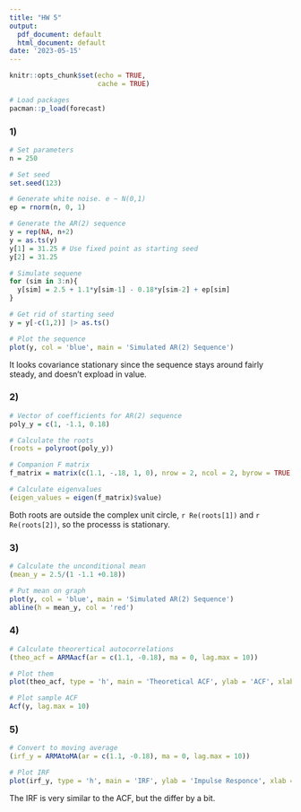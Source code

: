 ```yaml
---
title: "HW 5"
output:
  pdf_document: default
  html_document: default
date: '2023-05-15'
---
```


```r
knitr::opts_chunk$set(echo = TRUE,
                      cache = TRUE)

# Load packages
pacman::p_load(forecast)
```


### 1)

```r
# Set parameters
n = 250

# Set seed
set.seed(123)

# Generate white noise. e ~ N(0,1)
ep = rnorm(n, 0, 1)

# Generate the AR(2) sequence
y = rep(NA, n+2)
y = as.ts(y)
y[1] = 31.25 # Use fixed point as starting seed
y[2] = 31.25

# Simulate sequene
for (sim in 3:n){
  y[sim] = 2.5 + 1.1*y[sim-1] - 0.18*y[sim-2] + ep[sim]
}

# Get rid of starting seed
y = y[-c(1,2)] |> as.ts()

# Plot the sequence
plot(y, col = 'blue', main = 'Simulated AR(2) Sequence')
```

It looks covariance stationary since the sequence stays around fairly steady, and doesn't expload in value. 

### 2)

```r
# Vector of coefficients for AR(2) sequence
poly_y = c(1, -1.1, 0.18)

# Calculate the roots
(roots = polyroot(poly_y))

# Companion F matrix
f_matrix = matrix(c(1.1, -.18, 1, 0), nrow = 2, ncol = 2, byrow = TRUE)

# Calculate eigenvalues
(eigen_values = eigen(f_matrix)$value)
```

Both roots are outside the complex unit circle, `r Re(roots[1])` and `r Re(roots[2])`, so the processs is stationary. 

### 3)

```r
# Calculate the unconditional mean
(mean_y = 2.5/(1 -1.1 +0.18))

# Put mean on graph
plot(y, col = 'blue', main = 'Simulated AR(2) Sequence')
abline(h = mean_y, col = 'red')
```

### 4)

```r
# Calculate theorertical autocorrelations
(theo_acf = ARMAacf(ar = c(1.1, -0.18), ma = 0, lag.max = 10))

# Plot them
plot(theo_acf, type = 'h', main = 'Theoretical ACF', ylab = 'ACF', xlab = 'Lags')

# Plot sample ACF
Acf(y, lag.max = 10)
```

### 5)

```r
# Convert to moving average
(irf_y = ARMAtoMA(ar = c(1.1, -0.18), ma = 0, lag.max = 10))

# Plot IRF
plot(irf_y, type = 'h', main = 'IRF', ylab = 'Impulse Responce', xlab = 'Lab')
```

The IRF is very similar to the ACF, but the differ by a bit. 















